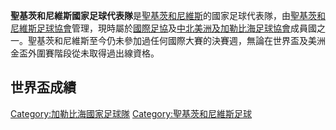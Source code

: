 {{Infobox National football team 
| Name               = 聖基茨和尼維斯
| Badge              = Flag of Saint Kitts and Nevis.svg|
| FIFA Trigramme     = SKN
| Nickname           =  
| Association        = [[聖基茨和尼維斯足球協會|聖基茨和尼維斯足球協會]] 
| Confederation      = [[CONCACAF|CONCACAF]] ([[北美洲|北美洲]]) 
| FIFA Rank           = {{FIFA World Rankings|SKN}}
| FIFA max            = 73
| FIFA max date       =  2016年10月，2017年3月
| FIFA min            = 176
| FIFA min date       = 1994年11月
| Elo Rank            = {{World Football Elo Ratings|Saint Kitts and Nevis}}
| Elo max             = 109
| Elo max date        = 2003年8月1日
| Elo min             = 175
| Elo min date        = 2008年11月9日
| pattern_la1         = _skn20h
| pattern_b1          = _skn20h
| pattern_ra1         = _skn20h
| pattern_sh1         =
| pattern_so1         = _skn20h
| leftarm1            = ff0000
| body1               = ff0000
| rightarm1           = ff0000
| shorts1             = 008000
| socks1              = ff0000
| pattern_la2         = _skn20a
| pattern_b2          = _skn20a
| pattern_ra2         = _skn20a
| pattern_sh2         =
| pattern_so2         =
| leftarm2            = 008000
| body2               = 008000
| rightarm2           = 008000
| shorts2             = FFFFFF
| socks2              = FFFFFF
| First game          = [[File:Flag_of_Leeward_Islands_(1871–1956).svg|25px]] '''聖克里斯托弗和尼維斯''' 2–4 {{fb-rt|Grenada|1903}} <br/> ([[聖基茨和尼維斯|聖克里斯托弗和尼維斯]];1938年8月 18日)
| Largest win         = {{flagicon|St. Kitts and Nevis}} '''聖基茨和尼維斯''' 10–0 {{fb-rt|MSR}} <br/> ([[聖基茨和尼維斯|聖基茨和尼維斯]]，[[巴斯特爾|巴斯特爾]]; 1992年4月17日) <br/>{{nowrap|{{fb|Saint Martin}} 0–10 '''聖基茨和尼維斯''' {{flagicon|St. Kitts and Nevis}}}}<br />([[安圭拉|安圭拉]]，[[山谷市|山谷市]]; 2018年10月14日)
| Largest loss        = {{fb|MEX}} 8–0 '''聖基茨和尼維斯''' {{flagicon|St. Kitts and Nevis}}<br/> ([[墨西哥|墨西哥]]，[[蒙特雷|蒙特雷]]; 2004年11月17日)
| World cup apps     = 
| World cup first    =  
| World cup best     =  
| Regional name      =  
| Regional cup apps  = 
| Regional cup first =  
| Regional cup best  = 
}}

'''聖基茨和尼維斯國家足球代表隊'''是[[聖基茨和尼維斯|聖基茨和尼維斯]]的國家足球代表隊，由[[聖基茨和尼維斯足球協會|聖基茨和尼維斯足球協會]]管理，現時屬於[[國際足協|國際足協]]及[[中北美洲及加勒比海足球協會|中北美洲及加勒比海足球協會]]成員國之一。聖基茨和尼維斯至今仍未參加過任何國際大賽的決賽週，無論在世界盃及美洲金盃外圍賽階段從未取得過出線資格。

== 世界盃成績 ==

{{國際足球}}
{{CONCACAF teams}}

[[Category:加勒比海國家足球隊|Category:加勒比海國家足球隊]]
[[Category:聖基茨和尼維斯足球|Category:聖基茨和尼維斯足球]]

{{Soccer-stub}}